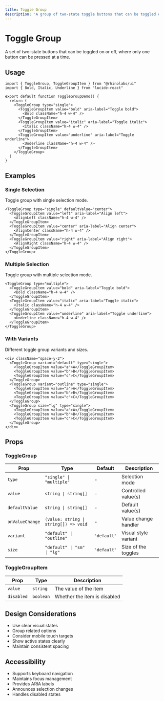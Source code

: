 ```yaml
---
title: Toggle Group
description: 'A group of two-state toggle buttons that can be toggled on or off.'
---
```



# Toggle Group

A set of two-state buttons that can be toggled on or off, where only one button can be pressed at a time.

## Usage

```tsx
import { ToggleGroup, ToggleGroupItem } from "@rhinolabs/ui"
import { Bold, Italic, Underline } from "lucide-react"

export default function ToggleGroupDemo() {
  return (
    <ToggleGroup type="single">
      <ToggleGroupItem value="bold" aria-label="Toggle bold">
        <Bold className="h-4 w-4" />
      </ToggleGroupItem>
      <ToggleGroupItem value="italic" aria-label="Toggle italic">
        <Italic className="h-4 w-4" />
      </ToggleGroupItem>
      <ToggleGroupItem value="underline" aria-label="Toggle underline">
        <Underline className="h-4 w-4" />
      </ToggleGroupItem>
    </ToggleGroup>
  )
}
```

## Examples

### Single Selection

Toggle group with single selection mode.

```tsx
<ToggleGroup type="single" defaultValue="center">
  <ToggleGroupItem value="left" aria-label="Align left">
    <AlignLeft className="h-4 w-4" />
  </ToggleGroupItem>
  <ToggleGroupItem value="center" aria-label="Align center">
    <AlignCenter className="h-4 w-4" />
  </ToggleGroupItem>
  <ToggleGroupItem value="right" aria-label="Align right">
    <AlignRight className="h-4 w-4" />
  </ToggleGroupItem>
</ToggleGroup>
```

### Multiple Selection

Toggle group with multiple selection mode.

```tsx
<ToggleGroup type="multiple">
  <ToggleGroupItem value="bold" aria-label="Toggle bold">
    <Bold className="h-4 w-4" />
  </ToggleGroupItem>
  <ToggleGroupItem value="italic" aria-label="Toggle italic">
    <Italic className="h-4 w-4" />
  </ToggleGroupItem>
  <ToggleGroupItem value="underline" aria-label="Toggle underline">
    <Underline className="h-4 w-4" />
  </ToggleGroupItem>
</ToggleGroup>
```

### With Variants

Different toggle group variants and sizes.

```tsx
<div className="space-y-2">
  <ToggleGroup variant="default" type="single">
    <ToggleGroupItem value="a">A</ToggleGroupItem>
    <ToggleGroupItem value="b">B</ToggleGroupItem>
    <ToggleGroupItem value="c">C</ToggleGroupItem>
  </ToggleGroup>
  <ToggleGroup variant="outline" type="single">
    <ToggleGroupItem value="a">A</ToggleGroupItem>
    <ToggleGroupItem value="b">B</ToggleGroupItem>
    <ToggleGroupItem value="c">C</ToggleGroupItem>
  </ToggleGroup>
  <ToggleGroup size="lg" type="single">
    <ToggleGroupItem value="a">A</ToggleGroupItem>
    <ToggleGroupItem value="b">B</ToggleGroupItem>
    <ToggleGroupItem value="c">C</ToggleGroupItem>
  </ToggleGroup>
</div>
```

## Props

### ToggleGroup

| Prop | Type | Default | Description |
|------|------|---------|-------------|
| `type` | `"single" \| "multiple"` | - | Selection mode |
| `value` | `string \| string[]` | - | Controlled value(s) |
| `defaultValue` | `string \| string[]` | - | Default value(s) |
| `onValueChange` | `(value: string \| string[]) => void` | - | Value change handler |
| `variant` | `"default" \| "outline"` | `"default"` | Visual style variant |
| `size` | `"default" \| "sm" \| "lg"` | `"default"` | Size of the toggles |

### ToggleGroupItem

| Prop | Type | Description |
|------|------|-------------|
| `value` | `string` | The value of the item |
| `disabled` | `boolean` | Whether the item is disabled |

## Design Considerations

- Use clear visual states
- Group related options
- Consider mobile touch targets
- Show active states clearly
- Maintain consistent spacing

## Accessibility

- Supports keyboard navigation
- Maintains focus management
- Provides ARIA labels
- Announces selection changes
- Handles disabled states
